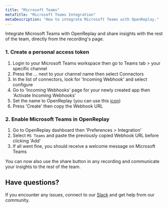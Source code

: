 ```yaml
---
title: "Microsoft Teams"
metaTitle: "Microsoft Teams Integration"
metaDescription: "How to integrate Microsoft Teams with OpenReplay."
---
```


Integrate Microsoft Teams with OpenReplay and share insights with the rest of the team, directly from the recording's page.

### 1. Create a personal access token

1. Login to your Microsoft Teams workspace then go to Teams tab > your specific channel
2. Press the ... next to your channel name then select Connectors
3. In the list of connectors, look for 'Incoming Webhook' and select configure 
3. Go to 'Incoming Webhooks' page for your newly created app then 'Activate Incoming Webhooks'
4. Set the name to OpenReplay (you can use this [icon](/static/OpenReplay.png))
5. Press 'Create' then copy the Webhook URL

### 2. Enable Microsoft Teams in OpenReplay

1. Go to OpenReplay dashboard then 'Preferences > Integration'
2. Select `MS Teams` and paste the previously copied Webhook URL before clicking 'Add'
3. If all went fine, you should receive a welcome message on Microsoft Teams

You can now also use the share button in any recording and communicate your insights to the rest of the team.

## Have questions?

If you encounter any issues, connect to our [Slack](https://slack.openreplay.com) and get help from our community.
